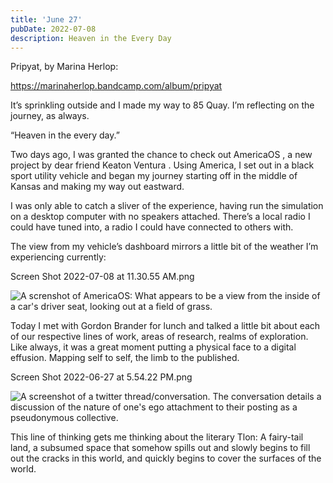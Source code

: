 ```yaml
---
title: 'June 27'
pubDate: 2022-07-08
description: Heaven in the Every Day
---
```


Pripyat, by Marina Herlop:

https://marinaherlop.bandcamp.com/album/pripyat

It’s sprinkling outside and I made my way to 85 Quay. I’m reflecting on the journey, as always.

“Heaven in the every day.”

Two days ago, I was granted the chance to check out AmericaOS , a new project by dear friend Keaton Ventura . Using America, I set out in a black sport utility vehicle and began my journey starting off in the middle of Kansas and making my way out eastward.

I was only able to catch a sliver of the experience, having run the simulation on a desktop computer with no speakers attached. There’s a local radio I could have tuned into, a radio I could have connected to others with.

The view from my vehicle’s dashboard mirrors a little bit of the weather I’m experiencing currently:

Screen Shot 2022-07-08 at 11.30.55 AM.png

<Image src={Screenshot01} alt="A screnshot of AmericaOS: What appears to be a view from the inside of a car's driver seat, looking out at a field of grass."/>

Today I met with Gordon Brander for lunch and talked a little bit about each of our respective lines of work, areas of research, realms of exploration. Like always, it was a great moment putting a physical face to a digital effusion. Mapping self to self, the limb to the published.

Screen Shot 2022-06-27 at 5.54.22 PM.png

<Image src={Screenshot02} alt="A screenshot of a twitter thread/conversation. The conversation details a discussion of the nature of one's ego attachment to their posting as a pseudonymous collective."/>

This line of thinking gets me thinking about the literary Tlon: A fairy-tail land, a subsumed space that somehow spills out and slowly begins to fill out the cracks in this world, and quickly begins to cover the surfaces of the world.